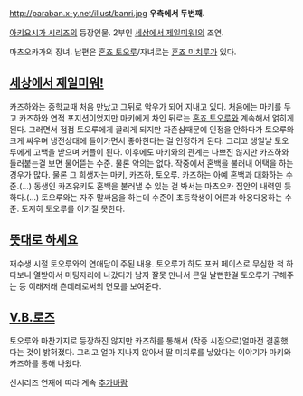 http://paraban.x-y.net/illust/banri.jpg
'''우측에서 두번째.'''

[[아키요시가 시리즈]]의 등장인물. 2부인 [[세상에서 제일미워!]]의 조연.

마츠오카가의 장녀. 남편은 [[혼죠 토오루]]/자녀로는 [[혼죠 미치루]]가 있다.


== [[세상에서 제일미워!]] ==
카즈하와는 중학교때 처음 만났고 그뒤로 악우가 되어 지내고 있다. 처음에는 마키를 두고 카즈하와 연적 포지션이었지만 마키에게 차인 뒤로는 [[혼죠 토오루]]와 계속해서 얽히게 된다. 그러면서 점점 토오루에게 끌리게 되지만 자존심때문에 인정을 안하다가 토오루와 크게 싸우며 냉전상태에 들어가면서 좋아한다는 걸 인정하게 된다. 그리고 생일날 토오루에게 고백을 받으며 커플이 된다.
이후에도 마키와의 관계는 나쁘진 않지만 카즈하와 들러붙는걸 보면 물어뜯는 수준. 물론 악의는 없다.
작중에서 혼백을 불러내 어택을 하는 경우가 많다. 물론 그 희생자는 마키, 카즈하, 토오루. 카즈하는 아예 혼백과 대화하는 수준.(...) 동생인 카즈유키도 혼백을 불러낼 수 있는 걸 봐서는 마츠오카 집안의 내력인 듯하다.(...)
토오루와는 자주 말싸움을 하는데 수준이 초등학생이 어른과 아옹다옹하는 수준. 도저히 토오루를 이기질 못한다.

== [[뜻대로 하세요]] ==
재수생 시절 토오루와의 연애담이 주된 내용. 토오루가 하도 포커 페이스로 무심한 척 하다보니 열받아서 미팅자리에 나갔다가 남자 잘못 만나서 큰일 날뻔한걸 토오루가 구해주는 등 이래저래 츤데레로써의 면모를 보여준다.

== [[V.B.로즈]] ==
토오루와 마찬가지로 등장하진 않지만 카즈하를 통해서 (작중 시점으로)얼마전 결혼했다는 것이 밝혀졌다. 그리고 얼마 지나지 않아서 딸 미치루를 낳았다는 이야기가 마키와 카즈하를 통해 나왔다.


신시리즈 연재에 따라 계속 [[추가바람]]
